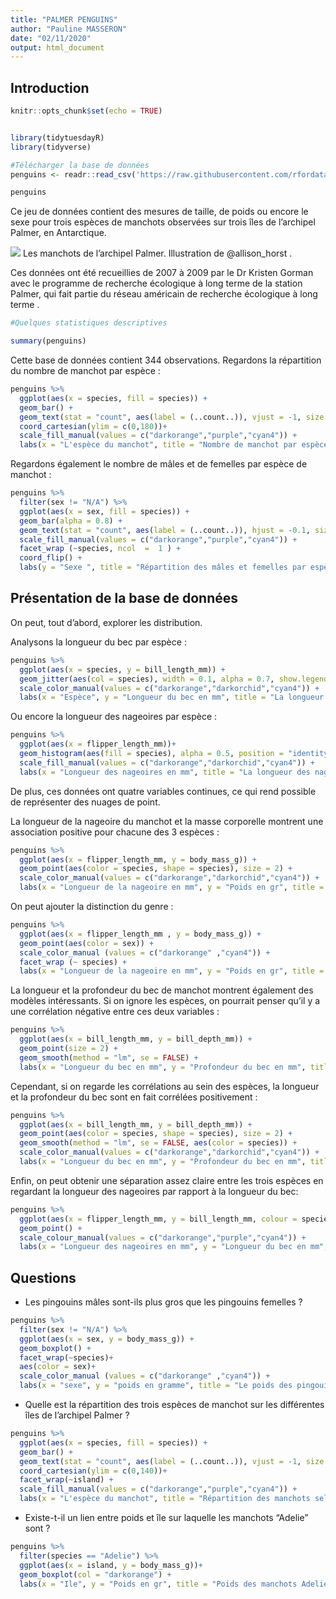 ```yaml
---
title: "PALMER PENGUINS"
author: "Pauline MASSERON"
date: "02/11/2020"
output: html_document
---
```




## Introduction

```r
knitr::opts_chunk$set(echo = TRUE)


library(tidytuesdayR)
library(tidyverse)

#Télécharger la base de données
penguins <- readr::read_csv('https://raw.githubusercontent.com/rfordatascience/tidytuesday/master/data/2020/2020-07-28/penguins.csv')

penguins
```


Ce jeu de données contient des mesures de taille, de poids ou encore le sexe pour trois espèces de manchots observées sur trois îles de l'archipel Palmer, en Antarctique.

![](penguins.png)
Les manchots de l'archipel Palmer. Illustration de @allison_horst .

Ces données ont été recueillies de 2007 à 2009 par le Dr Kristen Gorman avec le programme de recherche écologique à long terme de la station Palmer, qui fait partie du réseau américain de recherche écologique à long terme .

```r
#Quelques statistiques descriptives 

summary(penguins)

```

Cette base de données contient 344 observations. Regardons la répartition du nombre de manchot par espèce :
```r

penguins %>% 
  ggplot(aes(x = species, fill = species)) +
  geom_bar() +
  geom_text(stat = "count", aes(label = (..count..)), vjust = -1, size = 5) +
  coord_cartesian(ylim = c(0,180))+
  scale_fill_manual(values = c("darkorange","purple","cyan4")) +
  labs(x = "L'espèce du manchot", title = "Nombre de manchot par espèce")

```

Regardons également le nombre de mâles et de femelles par espèce de manchot :
```r

penguins %>% 
  filter(sex != "N/A") %>% 
  ggplot(aes(x = sex, fill = species)) +
  geom_bar(alpha = 0.8) +
  geom_text(stat = "count", aes(label = (..count..)), hjust = -0.1, size = 5) +
  scale_fill_manual(values = c("darkorange","purple","cyan4")) +
  facet_wrap (~species, ncol  =  1 ) +
  coord_flip() +
  labs(y = "Sexe ", title = "Répartition des mâles et femelles par espèce")

```



## Présentation de la base de données 


On peut, tout d'abord, explorer les distribution.

Analysons la longueur du bec par espèce :
```r

penguins %>% 
  ggplot(aes(x = species, y = bill_length_mm)) +
  geom_jitter(aes(col = species), width = 0.1, alpha = 0.7, show.legend = FALSE) +
  scale_color_manual(values = c("darkorange","darkorchid","cyan4")) +
  labs(x = "Espèce", y = "Longueur du bec en mm", title = "La longueur du bec par espèce")

```

Ou encore la longueur des nageoires par espèce :
```r

penguins %>% 
  ggplot(aes(x = flipper_length_mm))+
  geom_histogram(aes(fill = species), alpha = 0.5, position = "identity") +
  scale_fill_manual(values = c("darkorange","darkorchid","cyan4")) +
  labs(x = "Longueur des nageoires en mm", title = "La longueur des nageoires par espèce")

```


De plus, ces données ont quatre variables continues, ce qui rend possible de représenter des nuages de point.

La longueur de la nageoire du manchot et la masse corporelle montrent une association positive pour chacune des 3 espèces :
```r
penguins %>% 
  ggplot(aes(x = flipper_length_mm, y = body_mass_g)) +
  geom_point(aes(color = species, shape = species), size = 2) +
  scale_color_manual(values = c("darkorange","darkorchid","cyan4")) +
  labs(x = "Longueur de la nageoire en mm", y = "Poids en gr", title = "La longueur de la nageoire pingouin en fonction de la masse corporelle")

```

On peut ajouter la distinction du genre :
```r

penguins %>% 
  ggplot(aes(x = flipper_length_mm , y = body_mass_g)) +
  geom_point(aes(color = sex)) +
  scale_color_manual (values = c("darkorange" ,"cyan4")) +
  facet_wrap (~ species) +
  labs(x = "Longueur de la nageoire en mm", y = "Poids en gr", title = "La longueur de la nageoire pingouin en fonction de la masse corporelle selon l'espèce et le sexe")

```

La longueur et la profondeur du bec de manchot montrent également des modèles intéressants. 
Si on ignore les espèces, on pourrait penser qu'il y a une corrélation négative entre ces deux variables :
```r
penguins %>% 
  ggplot(aes(x = bill_length_mm, y = bill_depth_mm)) +
  geom_point(size = 2) +
  geom_smooth(method = "lm", se = FALSE) +
  labs(x = "Longueur du bec en mm", y = "Profondeur du bec en mm", title = "Corrélation entre la longueur et la profondeur du bec")

```

Cependant, si on regarde les corrélations au sein des espèces, la longueur et la profondeur du bec sont en fait corrélées positivement :
```r
penguins %>% 
  ggplot(aes(x = bill_length_mm, y = bill_depth_mm)) +
  geom_point(aes(color = species, shape = species), size = 2) + 
  geom_smooth(method = "lm", se = FALSE, aes(color = species)) +
  scale_color_manual(values = c("darkorange","darkorchid","cyan4")) +
  labs(x = "Longueur du bec en mm", y = "Profondeur du bec en mm", title = "Corrélation entre la longueur et la profondeur du bec selon l'espèce")

```

Enfin, on peut obtenir une séparation assez claire entre les trois espèces en regardant la longueur des nageoires par rapport à la longueur du bec:
```r
penguins %>% 
  ggplot(aes(x = flipper_length_mm, y = bill_length_mm, colour = species, shape = species)) +
  geom_point() +
  scale_colour_manual(values = c("darkorange","purple","cyan4")) +
  labs(x = "Longueur des nageoires en mm", y = "Longueur du bec en mm", title = "La longueur des nageoires par rapport à la longueur du bec selon chaque espèce")

```



## Questions 

- Les pingouins mâles sont-ils plus gros que les pingouins femelles ?
```r

penguins %>% 
  filter(sex != "N/A") %>% 
  ggplot(aes(x = sex, y = body_mass_g)) +
  geom_boxplot() +
  facet_wrap(~species)+
  aes(color = sex)+
  scale_color_manual (values = c("darkorange" ,"cyan4")) +
  labs(x = "sexe", y = "poids en gramme", title = "Le poids des pingouins selon leur espèce en fonction du sexe")

```


- Quelle est la répartition des trois espèces de manchot sur les différentes îles de l'archipel Palmer ?
```r

penguins %>% 
  ggplot(aes(x = species, fill = species)) +
  geom_bar() +
  geom_text(stat = "count", aes(label = (..count..)), vjust = -1, size = 5) +
  coord_cartesian(ylim = c(0,140))+
  facet_wrap(~island) +
  scale_fill_manual(values = c("darkorange","purple","cyan4")) +
  labs(x = "L'espèce du manchot", title = "Répartition des manchots selon leur espèce")

```


- Existe-t-il un lien entre poids et île sur laquelle les manchots "Adelie" sont ? 
```r

penguins %>% 
  filter(species == "Adelie") %>% 
  ggplot(aes(x = island, y = body_mass_g))+
  geom_boxplot(col = "darkorange") + 
  labs(x = "Ile", y = "Poids en gr", title = "Poids des manchots Adelie selon l'île")

```








